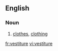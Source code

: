 ==English==

===Noun===
{{en-noun|-}}

# {{archaic}} [[clothes]], [[clothing]]

[[fr:vestiture]]
[[vi:vestiture]]